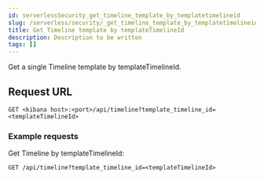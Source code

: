 ```yaml
---
id: serverlessSecurity_get_timeline_template_by_templatetimelineid
slug: /serverless/security/_get_timeline_template_by_templatetimelineid
title: Get Timeline template by templateTimelineId
description: Description to be written
tags: []
---
```


<div id="_get_timeline_template_by_templatetimelineid"></div>

Get a single Timeline template by templateTimelineId.

## Request URL

`GET <kibana host>:<port>/api/timeline?template_timeline_id=<templateTimelineId>`

### Example requests

Get Timeline by templateTimelineId:

```console
GET /api/timeline?template_timeline_id=<templateTimelineId>

```
